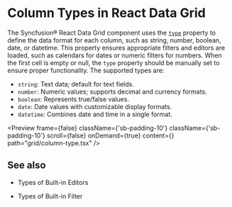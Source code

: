 
<Meta
  title="React Data Grid - Column Types | Syncfusion"
  description="Column types in Data Grid specify formatting, behavior, and value representation to control how each field is rendered and interpreted."
/>

# Column Types in React Data Grid

The Syncfusion® React Data Grid component uses the [`type`](https://react-api.syncfusion.com/data-grid/columnprops#type) property to define the data format for each column, such as string, number, boolean, date, or datetime. This property ensures appropriate filters and editors are loaded, such as calendars for dates or numeric filters for numbers. When the first cell is empty or null, the `type` property should be manually set to ensure proper functionality. The supported types are:

- `string`: Text data; default for text fields.  
- `number`: Numeric values; supports decimal and currency formats.  
- `boolean`: Represents true/false values.  
- `date`: Date values with customizable display formats.  
- `datetime`: Combines date and time in a single format.

<Preview  frame={false}
 className={'sb-padding-10'}
  className={'sb-padding-10'}
  scroll={false}
  onDemand={true}
  content={<ColumnType />}
  path="grid/column-type.tsx"
/>

## See also

* <p><Link to="/data-grid/editing/editing-types">Types of Built-in Editors</Link></p>
* <p><Link to="/data-grid/filtering/filter-bar#types">Types of Built-in Filter</Link></p>

